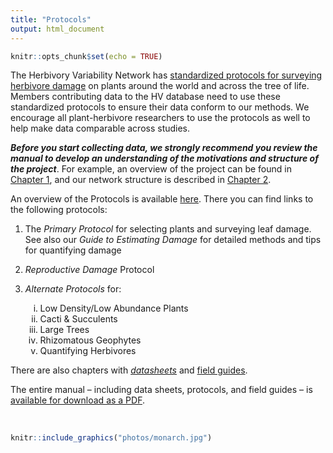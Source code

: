 ```yaml
---
title: "Protocols"
output: html_document
---
```


```r
knitr::opts_chunk$set(echo = TRUE)
```

The Herbivory Variability Network has [standardized protocols for surveying herbivore damage](https://herbvar-network.github.io/herbvar_manual/) on plants around the world and across the tree of life. Members contributing data to the HV database need to use these standardized protocols to ensure their data conform to our methods. We encourage all plant-herbivore researchers to use the protocols as well to help make data comparable across studies. 

_**Before you start collecting data, we strongly recommend you review the manual to develop an understanding of the motivations and structure of the project**_. For example, an overview of the project can be found in [Chapter 1](https://herbvar-network.github.io/herbvar_manual/01_intro/intro.html), and our network structure is described in [Chapter 2](https://herbvar-network.github.io/herbvar_manual/01_intro/Network_Structure.html).  


An overview of the Protocols is available [here](https://herbvar-network.github.io/herbvar_manual/04_protocols/protocols_overview.html). There you can find links to the following protocols:  

1. The _Primary Protocol_ for selecting plants and surveying leaf damage. See also our _Guide to Estimating Damage_ for detailed methods and tips for quantifying damage
2. _Reproductive Damage_ Protocol

3. _Alternate Protocols_ for:  
    i) Low Density/Low Abundance Plants  
    ii) Cacti & Succulents  
    iii) Large Trees   
    iv) Rhizomatous Geophytes  
    v) Quantifying Herbivores   

There are also chapters with [_datasheets_](https://herbvar-network.github.io/herbvar_manual/05_forms/forms_list.html) and [field guides](https://herbvar-network.github.io/herbvar_manual/05_forms/forms_list.html).

The entire manual -- including data sheets, protocols, and field guides -- is [available for download as a PDF](https://herbvar-network.github.io/herbvar_manual/herbvar-manual.pdf).  

<br>

```r
knitr::include_graphics("photos/monarch.jpg")
```